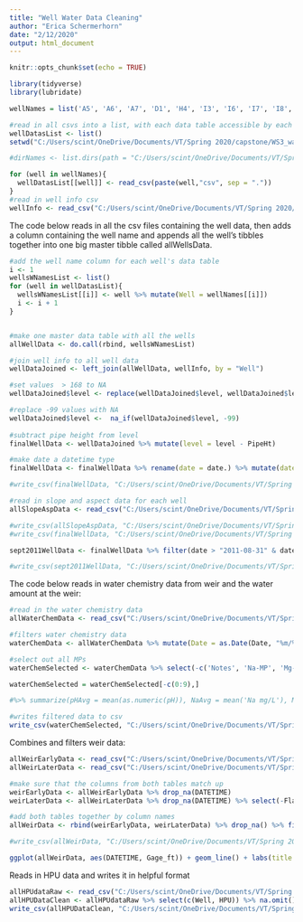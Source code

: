 ```yaml
---
title: "Well Water Data Cleaning"
author: "Erica Schermerhorn"
date: "2/12/2020"
output: html_document
---
```


```r
knitr::opts_chunk$set(echo = TRUE)
```

```r
library(tidyverse)
library(lubridate)

wellNames = list('A5', 'A6', 'A7', 'D1', 'H4', 'I3', 'I6', 'I7', 'I8', 'I9', 'JD01', 'JD02', 'JD03', 'JD04', 'JD05', 'JD06', 'JD07', 'JD08', 'JD10', 'JD11', 'JD12', 'JD13', 'JD14', 'JD15', 'JD16', 'JD17', 'JD18', 'JD19', 'JD20', 'JD21', 'JD22', 'JD23', 'JD24', 'JD25', 'JD26', 'JD27', 'JD28', 'JD29', 'JD30', 'JD31', 'K1', 'K10', 'K11', 'K12', 'K1D', 'K4D', 'K4M', 'K4S', 'K5', 'K6D', 'K6S', 'K7D', 'K7S', 'K8', 'K9', 'N1', 'N2', 'N3', 'N4', 'N5', 'O1', 'O2', 'P1', 'P2', 'Q1', 'Q2', 'T1')

#read in all csvs into a list, with each data table accessible by each well's name
wellDatasList <- list()
setwd("C:/Users/scint/OneDrive/Documents/VT/Spring 2020/capstone/WS3_waterlevel_data/")

#dirNames <- list.dirs(path = "C:/Users/scint/OneDrive/Documents/VT/Spring 2020/capstone/WS3_waterlevel_data/.", full.names = FALSE, recursive = TRUE)

for (well in wellNames){
  wellDatasList[[well]] <- read_csv(paste(well,"csv", sep = "."))
}
#read in well info csv
wellInfo <- read_csv("C:/Users/scint/OneDrive/Documents/VT/Spring 2020/capstone/w3well_locations.txt")
```

The code below reads in all the csv files containing the well data, then adds a column containing the well name and appends all the well's tibbles together into one big master tibble called allWellsData.
```r
#add the well name column for each well's data table
i <- 1
wellsWNamesList <- list()
for (well in wellDatasList){
  wellsWNamesList[[i]] <- well %>% mutate(Well = wellNames[[i]])
  i <- i + 1
}


#make one master data table with all the wells
allWellData <- do.call(rbind, wellsWNamesList)

#join well info to all well data
wellDataJoined <- left_join(allWellData, wellInfo, by = "Well")

#set values  > 168 to NA
wellDataJoined$level <- replace(wellDataJoined$level, wellDataJoined$level > 168, NA)

#replace -99 values with NA
wellDataJoined$level <-  na_if(wellDataJoined$level, -99)
  
#subtract pipe height from level
finalWellData <- wellDataJoined %>% mutate(level = level - PipeHt)

#make date a datetime type
finalWellData <- finalWellData %>% rename(date = date.) %>% mutate(date = ymd_hms(date))

#write_csv(finalWellData, "C:/Users/scint/OneDrive/Documents/VT/Spring 2020/capstone/cleanAllWellData.csv")

#read in slope and aspect data for each well
allSlopeAspData <- read_csv("C:/Users/scint/OneDrive/Documents/VT/Spring 2020/capstone/EI_Capstone_S20/Map_Group/Well_location_data.csv")

#write_csv(allSlopeAspData, "C:/Users/scint/OneDrive/Documents/VT/Spring 2020/capstone/EI_Capstone_S20/Query_Group/slope_aspect_well_data.csv")
#write_csv(finalWellData, "C:/Users/scint/OneDrive/Documents/VT/Spring 2020/capstone/cleanWellData2.csv")

sept2011WellData <- finalWellData %>% filter(date > "2011-08-31" & date < "2011-10-01")

#write_csv(sept2011WellData, "C:/Users/scint/OneDrive/Documents/VT/Spring 2020/capstone/EI_Capstone_S20/Query_Group/sept2011Data.csv")

```


The code below reads in water chemistry data from weir and the water amount at the weir:
```r
#read in the water chemistry data
allWaterChemData <- read_csv("C:/Users/scint/OneDrive/Documents/VT/Spring 2020/capstone/waterChem.csv")

#filters water chemistry data
waterChemData <- allWaterChemData %>% mutate(Date = as.Date(Date, "%m/%d/%Y")) %>% mutate(Date = as.POSIXct(Date))

#select out all MPs
waterChemSelected <- waterChemData %>% select(-c('Notes', 'Na-MP', 'Mg-MP', 'Al-MP', 'Si-MP', 'K-MP', 'Ca-MP', 'Mn-MP', 'Fe-MP', 'P-MP', 'Zn-MP', 'Rb-MP', 'Sr-MP', 'Ba-MP', 'Pb-MP')) %>% mutate(pH = as.numeric(pH)) %>% group_by(Site) %>% group_by(Date)

waterChemSelected = waterChemSelected[-c(0:9),]

#%>% summarize(pHAvg = mean(as.numeric(pH)), NaAvg = mean('Na mg/L'), MgAvg = mean('Mg mg/L'), AlAvg = mean('Al mg/L'), SiAvg = mean('Si mg/L'), KAvg = mean('K mg/L'), CaAvg = mean('Ca mg/L'), MnAvg = mean('Mn mg/L'), FeAvg = mean('Fe mg/L'), FAvg = mean('F mg/L'), ClAvg = mean('Cl mg/L'), NO3Avg = mean('NO3 mg/L'), SO4Avg = mean('SO4 mg/L'), DOCAvg = mean('DOC mg/L'), TDNAvg = mean('TDN mg/L'), NH4Avg = mean('NH4 mg N/L'), AlmAvg = mean('Alm mg/L'), AloAvg = mean('Alo mg/L'))

#writes filtered data to csv
write_csv(waterChemSelected, "C:/Users/scint/OneDrive/Documents/VT/Spring 2020/capstone/EI_Capstone_S20/Query_Group/waterChemData.csv")
```


Combines and filters weir data:
```r
allWeirEarlyData <- read_csv("C:/Users/scint/OneDrive/Documents/VT/Spring 2020/capstone/w3_stmflow_1957-2012.csv")
allWeirLaterData <- read_csv("C:/Users/scint/OneDrive/Documents/VT/Spring 2020/capstone/w3_stmflow_2013-2017_5min.csv")

#make sure that the columns from both tables match up
weirEarlyData <- allWeirEarlyData %>% drop_na(DATETIME)
weirLaterData <- allWeirLaterData %>% drop_na(DATETIME) %>% select(-Flag)

#add both tables together by column names
allWeirData <- rbind(weirEarlyData, weirLaterData) %>% drop_na() %>% filter(WS == 3)

#write_csv(allWeirData, "C:/Users/scint/OneDrive/Documents/VT/Spring 2020/capstone/EI_Capstone_S20/Query_Group/weirDischargeData.csv")

ggplot(allWeirData, aes(DATETIME, Gage_ft)) + geom_line() + labs(title = "Weir Gage Ft over time", x = "Date")
```

Reads in HPU data and writes it in helpful format
```r
allHPUdataRaw <- read_csv("C:/Users/scint/OneDrive/Documents/VT/Spring 2020/capstone/legacy_well_inventory_JP_update.csv")
allHPUDataClean <- allHPUdataRaw %>% select(c(Well, HPU)) %>% na.omit()
write_csv(allHPUDataClean, "C:/Users/scint/OneDrive/Documents/VT/Spring 2020/capstone/EI_Capstone_S20/Query_Group/hpuDataClean.csv")
```


